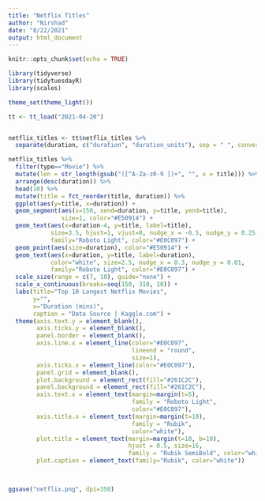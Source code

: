 ---
title: "Netflix Titles"
author: "Nirshad"
date: "8/22/2021"
output: html_document
---

```{r setup, include=FALSE}
knitr::opts_chunk$set(echo = TRUE)

library(tidyverse)
library(tidytuesdayR)
library(scales)

theme_set(theme_light())
```

```{r load}
tt <- tt_load("2021-04-20")


netflix_titles <- tt$netflix_titles %>% 
  separate(duration, c("duration", "duration_units"), sep = " ", convert = T )
```


```{r}
netflix_titles %>% 
  filter(type=="Movie") %>% 
  mutate(len = str_length(gsub("([^A-Za-z0-9 ])+", "", x = title))) %>% 
  arrange(desc(duration)) %>% 
  head(10) %>% 
  mutate(title = fct_reorder(title, duration)) %>% 
  ggplot(aes(y=title, x=duration)) + 
  geom_segment(aes(x=150, xend=duration, y=title, yend=title), 
               size=1, color="#E50914") + 
  geom_text(aes(x=duration-4, y=title, label=title), 
            size=3.5, hjust=1, vjust=0, nudge_x = -0.5, nudge_y = 0.25,
            family="Roboto Light", color="#E0C097") + 
  geom_point(aes(size=duration), color="#E50914") + 
  geom_text(aes(x=duration, y=title, label=duration), 
            color="white", size=2.5, nudge_x = 0.3, nudge_y = 0.01,
            family="Roboto Light", color="#E0C097") + 
  scale_size(range = c(7, 10), guide="none") + 
  scale_x_continuous(breaks=seq(150, 310, 10)) + 
  labs(title="Top 10 Longest Netflix Movies", 
       y="",
       x="Duration (mins)",
       caption = "Data Source | Kaggle.com") + 
  theme(axis.text.y = element_blank(),
        axis.ticks.y = element_blank(),
        panel.border = element_blank(),
        axis.line.x = element_line(color="#E0C097", 
                                   lineend = "round",
                                   size=1),
        axis.ticks.x = element_line(color="#E0C097"),
        panel.grid = element_blank(),
        plot.background = element_rect(fill="#261C2C"),
        panel.background = element_rect(fill="#261C2C"),
        axis.text.x = element_text(margin=margin(t=5), 
                                   family = "Roboto Light",
                                   color="#E0C097"),
        axis.title.x = element_text(margin=margin(t=10), 
                                   family = "Rubik",
                                   color="white"),
        plot.title = element_text(margin=margin(t=10, b=10), 
                                  hjust = 0.5, size=16, 
                                  family = "Rubik SemiBold", color="white"),
        plot.caption = element_text(family="Rubik", color="white"))
  


ggsave("netflix.png", dpi=350)
```

